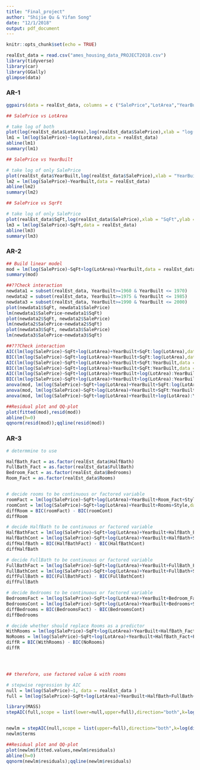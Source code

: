 ```yaml
---
title: "Final_project"
author: "Shijie Qu & Yifan Song"
date: "12/1/2018"
output: pdf_document
---
```


```r
knitr::opts_chunk$set(echo = TRUE)
```

```r
realEst_data = read.csv("ames_housing_data_PROJECT2018.csv")
library(tidyverse)
library(car)
library(GGally)
glimpse(data)
```

### AR-1
```r
ggpairs(data = realEst_data, columns = c ("SalePrice","LotArea","YearBuilt","SqFt"))
```

```r
## SalePrice vs LotArea

# take log of both
plot(log(realEst_data$LotArea),log(realEst_data$SalePrice),xlab = "log(LotArea)",ylab = "log(SalePrice)",main = "log(SalePrice) vs log(LotArea)")
lm1 = lm(log(SalePrice)~log(LotArea),data = realEst_data)
abline(lm1)
summary(lm1)
```

```r
## SalePrice vs YearBuilt

# take log of only SalePrice
plot(realEst_data$YearBuilt,log(realEst_data$SalePrice),xlab = "YearBuilt",ylab = "log(SalePrice)",main = "log(SalePrice) vs YearBuilt")
lm2 = lm(log(SalePrice)~YearBuilt,data = realEst_data)
abline(lm2)
summary(lm2)
```

```r
## SalePrice vs SqrFt

# take log of only SalePrice
plot(realEst_data$SqFt,log(realEst_data$SalePrice),xlab = "SqFt",ylab = "log(SalePrice)",main = "log(SalePrice) vs log(LotArea)")
lm3 = lm(log(SalePrice)~SqFt,data = realEst_data)
abline(lm3)
summary(lm3)
```

### AR-2
```r
## Build linear model
mod = lm(log(SalePrice)~SqFt+log(LotArea)+YearBuilt,data = realEst_data)
summary(mod)

```

```r
##??Check interaction
newdata1 = subset(realEst_data, YearBuilt>=1960 & YearBuilt <= 1970)
newdata2 = subset(realEst_data, YearBuilt>=1975 & YearBuilt <= 1985)
newdata3 = subset(realEst_data, YearBuilt>=1990 & YearBuilt <= 2000)
plot(newdata1$SqFt, newdata1$SalePrice)
lm(newdata1$SalePrice~newdata1$SqFt)
plot(newdata2$SqFt, newdata2$SalePrice)
lm(newdata2$SalePrice~newdata2$SqFt)
plot(newdata3$SqFt, newdata3$SalePrice)
lm(newdata3$SalePrice~newdata3$SqFt)
```

```r
##???Check interaction
AIC(lm(log(SalePrice)~SqFt+log(LotArea)+YearBuilt+SqFt:log(LotArea),data = realEst_data)) - AIC(mod)
BIC(lm(log(SalePrice)~SqFt+log(LotArea)+YearBuilt+SqFt:log(LotArea),data = realEst_data)) - BIC(mod)
AIC(lm(log(SalePrice)~SqFt+log(LotArea)+YearBuilt+SqFt:YearBuilt,data = realEst_data)) - AIC(mod)
BIC(lm(log(SalePrice)~SqFt+log(LotArea)+YearBuilt+SqFt:YearBuilt,data = realEst_data)) - BIC(mod)
AIC(lm(log(SalePrice)~SqFt+log(LotArea)+YearBuilt+log(LotArea):YearBuilt,data = realEst_data)) - AIC(mod)
BIC(lm(log(SalePrice)~SqFt+log(LotArea)+YearBuilt+log(LotArea):YearBuilt,data = realEst_data)) - BIC(mod)
anova(mod, lm(log(SalePrice)~SqFt+log(LotArea)+YearBuilt+SqFt:log(LotArea),data = realEst_data))
anova(mod, lm(log(SalePrice)~SqFt+log(LotArea)+YearBuilt+SqFt:YearBuilt,data = realEst_data))
anova(mod, lm(log(SalePrice)~SqFt+log(LotArea)+YearBuilt+log(LotArea):YearBuilt,data = realEst_data))
```

```r
##Residual plot and QQ-plot
plot(fitted(mod),resid(mod))
abline(h=0)
qqnorm(resid(mod));qqline(resid(mod))
```


### AR-3
```r
# determmine to use

HalfBath_Fact = as.factor(realEst_data$HalfBath)
FullBath_Fact = as.factor(realEst_data$FullBath)
Bedroom_Fact = as.factor(realEst_data$Bedrooms)
Room_Fact = as.factor(realEst_data$Rooms)


# decide rooms to be continuous or factored variable
roomFact = lm(log(SalePrice)~SqFt+log(LotArea)+YearBuilt+Room_Fact+Style,data = realEst_data)
roomCont = lm(log(SalePrice)~SqFt+log(LotArea)+YearBuilt+Rooms+Style,data = realEst_data)
diffRoom = BIC(roomFact) - BIC(roomCont)
diffRoom

# decide HalfBath to be continuous or factored variable
HalfBathFact = lm(log(SalePrice)~SqFt+log(LotArea)+YearBuilt+HalfBath_Fact+Style,data = realEst_data)
HalfBathCont = lm(log(SalePrice)~SqFt+log(LotArea)+YearBuilt+HalfBath+Style,data = realEst_data)
diffHalfBath = BIC(HalfBathFact) - BIC(HalfBathCont)
diffHalfBath

# decide FullBath to be continuous or factored variable
FullBathFact = lm(log(SalePrice)~SqFt+log(LotArea)+YearBuilt+FullBath_Fact+Style,data = realEst_data)
FullBathCont = lm(log(SalePrice)~SqFt+log(LotArea)+YearBuilt+FullBath+Style,data = realEst_data)
diffFullBath = BIC(FullBathFact) - BIC(FullBathCont)
diffFullBath

# decide Bedrooms to be continuous or factored variable
BedroomsFact = lm(log(SalePrice)~SqFt+log(LotArea)+YearBuilt+Bedroom_Fact+Style,data = realEst_data)
BedroomsCont = lm(log(SalePrice)~SqFt+log(LotArea)+YearBuilt+Bedrooms+Style,data = realEst_data)
diffBedrooms = BIC(BedroomsFact) - BIC(BedroomsCont)
diffBedrooms

# decide whether should replace Rooms as a predictor
WithRooms = lm(log(SalePrice)~SqFt+log(LotArea)+YearBuilt+HalfBath_Fact+FullBath_Fact+Bedroom_Fact+Room_Fact+Style,data = realEst_data)
NoRooms = lm(log(SalePrice)~SqFt+log(LotArea)+YearBuilt+HalfBath_Fact+FullBath_Fact+Bedroom_Fact+Style,data = realEst_data)
diffR = BIC(WithRooms) - BIC(NoRooms)
diffR




## therefore, use factored value & with rooms


```

```r

# stepwise regression by AIC
null = lm(log(SalePrice)~1, data = realEst_data )
full = lm(log(SalePrice)~SqFt+log(LotArea)+YearBuilt+HalfBath+FullBath+Bedroom_Fact+Room_Fact+Style,data = realEst_data)

library(MASS)
stepAIC(full,scope = list(lower=null,upper=full),direction="both",k=log(dim(realEst_data)[1]));



```


```r
newlm = stepAIC(null,scope = list(upper=full),direction="both",k=log(dim(realEst_data)[1]));
newlm$terms
```


```r
##Residual plot and QQ-plot
plot(newlm$fitted.values,newlm$residuals)
abline(h=0)
qqnorm(newlm$residuals);qqline(newlm$residuals)
```